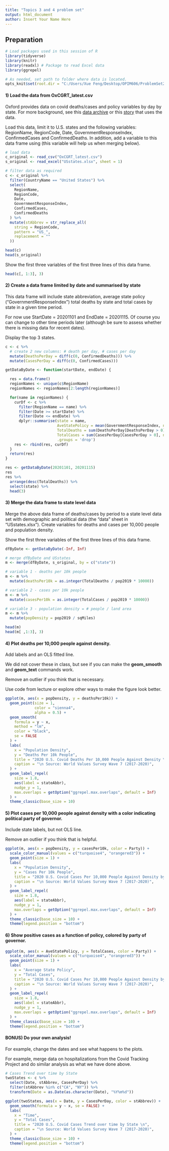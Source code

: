 ```yaml
---
title: "Topics 3 and 4 problem set"
output: html_document
author: Insert Your Name Here
---
```


## Preparation

```r

# Load packages used in this session of R
library(tidyverse)
library(knitr)
library(readxl) # Package to read Excel data
library(ggrepel)

# As needed, set path to folder where data is located.
opts_knit$set(root.dir = "C:/Users/Xue Feng/Desktop/OPIM606/ProblemSet2")
```


#### 1) Load the data from OxCGRT_latest.csv

Oxford provides data on covid deaths/cases and policy variables by day by state. For more background, see this [data archive](https://www.bsg.ox.ac.uk/research/research-projects/coronavirus-government-response-tracker#data) or this [story](https://www.nytimes.com/interactive/2020/11/18/us/covid-state-restrictions.html) that uses the data.


Load this data, limit it to U.S. states and the following variables: RegionName, RegionCode, Date, GovernmentResponseIndex, ConfirmedCases and ConfirmedDeaths.  In addition, add a variable to this data frame using (this variable will help us when merging below).
```r

# load data
c_original <- read_csv("OxCGRT_latest.csv")
s_original <- read_excel("USstates.xlsx", sheet = 1)

# filter data as required
c <- c_original %>%
  filter(CountryName == "United States") %>%
  select(
    RegionName,
    RegionCode,
    Date,
    GovernmentResponseIndex,
    ConfirmedCases,
    ConfirmedDeaths
  ) %>%
  mutate(stAbbrev = str_replace_all(
    string = RegionCode,
    pattern = "US_",
    replacement = ""
  ))

head(c)
head(s_original)

```

Show the first three variables of the first three lines of this data frame.
```r

head(c[, 1:3], 3)

```

#### 2)  Create a data frame limited by date and summarised by state

This data frame will include state abbreviation, average state policy ("GovernmentResponseIndex") total deaths by state and total cases by state in a given time period.

For now use StartDate = 20201101 and EndDate = 20201115. Of course you can change to other time periods later (although be sure to assess whether there is missing data for recent dates).

Display the top 3 states.

```r

c <- c %>%
  # create 2 new columns: # death per day, # cases per day
  mutate(DeathsPerDay = diff(c(0, ConfirmedDeaths))) %>%
  mutate(CasesPerDay = diff(c(0, ConfirmedCases)))

getDataByDate <- function(startDate, endDate) {

  res = data.frame()
  regionNames <- unique(c$RegionName)
  regionNames <- regionNames[2:length(regionNames)]

  for(name in regionNames) {
    curDf <- c %>%
      filter(RegionName == name) %>%
      filter(Date >= startDate) %>%
      filter(Date <= endDate) %>%
      dplyr::summarise(state = name,
                       AveStatePolicy = mean(GovernmentResponseIndex, na.rm = TRUE),
                       TotalDeaths = sum(DeathsPerDay[DeathsPerDay > 0], na.rm = TRUE),
                       TotalCases = sum(CasesPerDay[CasesPerDay > 0], na.rm = TRUE),
                       .groups = 'drop')
    res <- rbind(res, curDf)
  }
  return(res)
}

res <- getDataByDate(20201101, 20201115)
res
res %>%
  arrange(desc(TotalDeaths)) %>%
  select(state) %>%
  head(3)

```

#### 3)  Merge the data frame to state level data

Merge the above data frame of deaths/cases by period to a state level data set with demographic and political data (the "data" sheet in "USstates.xlsx"). Create variables for deaths and cases per 10,000 people and population density.

Show the first three variables of the first three lines of this data frame.

```r

dfByDate <- getDataByDate(-Inf, Inf)

# merge dfByDate and USstates
m <- merge(dfByDate, s_original, by = c("state"))

# variable 1 - deaths per 10k people
m <- m %>%
  mutate(deathsPer10k = as.integer(TotalDeaths / pop2019 * 10000))

# variable 2 - cases per 10k people
m <- m %>%
  mutate(casesPer10k = as.integer(TotalCases / pop2019 * 10000))

# variable 3 - population density = # people / land area
m <- m %>%
  mutate(popDensity = pop2019 / sqMiles)

head(m)
head(m[ ,1:3], 3)

```


#### 4) Plot deaths per 10,000 people against density.

Add labels and an OLS fitted line.

We did not cover these in class, but see if you can make the **geom_smooth** and **geom_text** commands work.

Remove an outlier if you think that is necessary.

Use code from lecture or explore other ways to make the figure look better.

```r

ggplot(m, aes(x = popDensity, y = deathsPer10k)) +
  geom_point(size = 1,
             color = "sienna4",
             alpha = 0.5) +
  geom_smooth(
    formula = y ~ x,
    method = "lm",
    color = "black",
    se = FALSE
  ) +
  labs(
    x = "Population Density",
    y = "Deaths Per 10k People",
    title = "2020 U.S. Covid Deaths Per 10,000 People Against Density \n",
    caption = "\n Source: World Values Survey Wave 7 (2017-2020)",
  ) +
  geom_label_repel(
    size = 1.8,
    aes(label = stateAbbr),
    nudge_y = 1,
    max.overlaps = getOption("ggrepel.max.overlaps", default = Inf)
  ) +
  theme_classic(base_size = 10)

```


#### 5) Plot cases per 10,000 people against density with a color indicating political party of governor. 

Include state labels, but not OLS line.

Remove an outlier if you think that is helpful.

```r

ggplot(m, aes(x = popDensity, y = casesPer10k, color = Party)) +
  scale_color_manual(values = c("turquoise4", "orangered3")) +
  geom_point(size = 1) +
  labs(
    x = "Population Density",
    y = "Cases Per 10k People",
    title = "2020 U.S. Covid Cases Per 10,000 People Against Density by Party \n",
    caption = "\n Source: World Values Survey Wave 7 (2017-2020)",
  ) +
  geom_label_repel(
    size = 1.8,
    aes(label = stateAbbr),
    nudge_y = 1,
    max.overlaps = getOption("ggrepel.max.overlaps", default = Inf)
  ) +
  theme_classic(base_size = 10) +
  theme(legend.position = "bottom")


```


#### 6) Show positive cases as a function of policy, colored by party of governor.

```r

ggplot(m, aes(x = AveStatePolicy, y = TotalCases, color = Party)) +
  scale_color_manual(values = c("turquoise4", "orangered3")) +
  geom_point(size = 1) +
  labs(
    x = "Average State Policy",
    y = "Total Cases",
    title = "2020 U.S. Covid Cases Per 10,000 People Against Density by Party \n",
    caption = "\n Source: World Values Survey Wave 7 (2017-2020)",
  ) +
  geom_label_repel(
    size = 1.8,
    aes(label = stateAbbr),
    nudge_y = 1,
    max.overlaps = getOption("ggrepel.max.overlaps", default = Inf)
  ) +
  theme_classic(base_size = 10) +
  theme(legend.position = "bottom")

```



#### BONUS) Do your own analysis!

For example, change the dates and see what happens to the plots.

For example, merge data on hospitalizations from the Covid Tracking Project and do similar analysis as what we have done above.

```r

# Cases Trend over time by State
twoStates <- c %>%
  select(Date, stAbbrev, CasesPerDay) %>%
  filter(stAbbrev %in% c("CA", "NY")) %>%
  transform(Date = as.Date(as.character(Date), "%Y%m%d"))

ggplot(twoStates, aes(x = Date, y = CasesPerDay, color = stAbbrev)) +
  geom_smooth(formula = y ~ x, se = FALSE) +
  labs(
    x = "Time",
    y = "Total Cases",
    title = "2020 U.S. Covid Cases Trend over time by State \n",
    caption = "\n Source: World Values Survey Wave 7 (2017-2020)",
  ) +
  theme_classic(base_size = 10) +
  theme(legend.position = "bottom")


```
